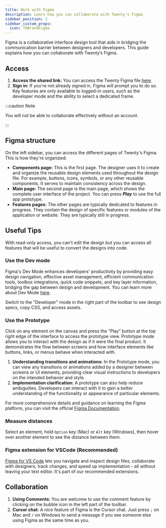 ```yaml
---
title: Work with Figma
description: Learn how you can collaborate with Twenty's Figma
sidebar_position: 2
sidebar_custom_props:
  icon: TbBrandFigma
---
```


Figma is a collaborative interface design tool that aids in bridging the communication barrier between designers and developers.
This guide explains how you can collaborate with Twenty’s Figma.

## Access

1. **Access the shared link:** You can access the Twenty Figma file [here](https://www.figma.com/file/xt8O9mFeLl46C5InWwoMrN/Twenty).
2. **Sign in:** If you're not already signed in, Figma will prompt you to do so. 
Key features are only available to logged-in users, such as the developer mode and the ability to select a dedicated frame.

:::caution Note

You will not be able to collaborate effectively without an account.

:::


## Figma structure

On the left sidebar, you can access the different pages of Twenty's Figma. This is how they're organized:

- **Components page:** This is the first page. The designer uses it to create and organize the reusable design elements used throughout the design file. For example, buttons, icons, symbols, or any other reusable components. It serves to maintain consistency across the design.
- **Main page:** The second page is the main page, which shows the complete user interface of the project. You can press ***Play*** to use the full app prototype.
- **Features pages:** The other pages are typically dedicated to features in progress. They contain the design of specific features or modules of the application or website. They are typically still in progress.

## Useful Tips

With read-only access, you can't edit the design but you can access all features that will be useful to convert the designs into code.

### Use the Dev mode

Figma's Dev Mode enhances developers' productivity by providing easy design navigation, effective asset management, efficient communication tools, toolbox integrations, quick code snippets, and key layer information, bridging the gap between design and development. You can learn more about Dev Mode [here](https://www.figma.com/dev-mode/).

Switch to the "Developer" mode in the right part of the toolbar to see design specs, copy CSS, and access assets. 

### Use the Prototype

Click on any element on the canvas and press the “Play” button at the top right edge of the interface to access the prototype view. Prototype mode allows you to interact with the design as if it were the final product. It demonstrates the flow between screens and how interface elements like buttons, links, or menus behave when interacted with.

1. **Understanding transitions and animations:** In the Prototype mode, you can view any transitions or animations added by a designer between screens or UI elements, providing clear visual instructions to developers on the intended behavior and style.
2. **Implementation clarification:** A prototype can also help reduce ambiguities. Developers can interact with it to gain a better understanding of the functionality or appearance of particular elements.

For more comprehensive details and guidance on learning the Figma platform, you can visit the official [Figma Documentation](https://help.figma.com/hc/en-us).

### Measure distances

Select an element, hold `Option` key (Mac) or `Alt` key (Windows), then hover over another element to see the distance between them.

### Figma extension for VSCode (Recommended)

[Figma for VS Code](https://marketplace.visualstudio.com/items?itemName=figma.figma-vscode-extension)
lets you navigate and inspect design files, collaborate with designers, track changes, and speed up implementation - all without leaving your text editor.
It's part of our recommended extensions.

## Collaboration

1. **Using Comments:** You are welcome to use the comment feature by clicking on the bubble icon in the left part of the toolbar.
2. **Cursor chat:** A nice feature of Figma is the Cursor chat. Just press `;` on Mac and `/` on Windows to send a message if you see someone else using Figma as the same time as you.